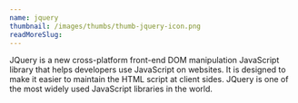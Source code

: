 ```yaml
---
name: jquery
thumbnail: /images/thumbs/thumb-jquery-icon.png
readMoreSlug:
---
```


JQuery is a new cross-platform front-end DOM manipulation JavaScript library that helps developers use JavaScript on websites. It is designed to make it easier to maintain the HTML script at client sides. JQuery is one of the most widely used JavaScript libraries in the world.
